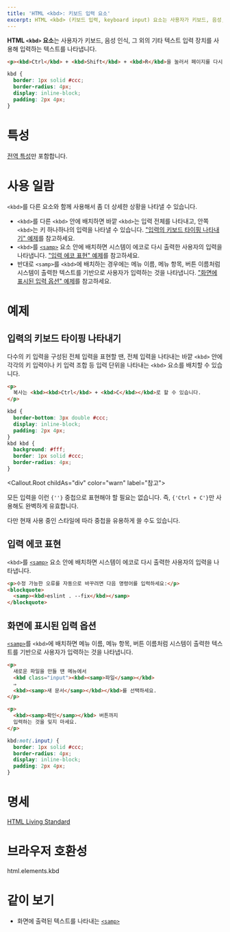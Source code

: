 ```yaml
---
title: 'HTML <kbd>: 키보드 입력 요소'
excerpt: HTML <kbd> (키보드 입력, keyboard input) 요소는 사용자가 키보드, 음성, 기타 다른 텍스트 입력 장치를 사용해 입력하는 텍스트를 나타냅니다.
---
```


**HTML `<kbd>` 요소**는 사용자가 키보드, 음성 인식, 그 외의 기타 텍스트 입력 장치를 사용해 입력하는 텍스트를 나타냅니다.

<Demo height={70} />

```html name=demo
<p><kbd>Ctrl</kbd> + <kbd>Shift</kbd> + <kbd>R</kbd>을 눌러서 페이지를 다시 불러올 수 있습니다.</p>
```

```css name=demo sub
kbd {
  border: 1px solid #ccc;
  border-radius: 4px;
  display: inline-block;
  padding: 2px 4px;
}
```

# 특성

[전역 특성](/docs/Web/HTML/Global_attributes)만 포함합니다.

# 사용 일람

`<kbd>`를 다른 요소와 함께 사용해서 좀 더 상세한 상황을 나타낼 수 있습니다.

- `<kbd>`를 다른 `<kbd>` 안에 배치하면 바깥 `<kbd>`는 입력 전체를 나타내고, 안쪽 `<kbd>`는 키 하나하나의 입력을 나타낼 수 있습니다. ["입력의 키보드 타이핑 나타내기" 예제](#입력의-키보드-타이핑-나타내기)를 참고하세요.
- `<kbd>`를 [`<samp>`](./samp) 요소 안에 배치하면 시스템이 에코로 다시 출력한 사용자의 입력을 나타냅니다. ["입력 에코 표현" 예제](#입력-에코-표현)를 참고하세요.
- 반대로 `<samp>`를 `<kbd>`에 배치하는 경우에는 메뉴 이름, 메뉴 항목, 버튼 이름처럼 시스템이 출력한 텍스트를 기반으로 사용자가 입력하는 것을 나타냅니다. ["화면에 표시된 입력 옵션" 예제](#화면에-표시된-입력-옵션)를 참고하세요.

# 예제

## 입력의 키보드 타이핑 나타내기

다수의 키 입력을 구성된 전체 입력을 표현할 땐, 전체 입력을 나타내는 바깥 `<kbd>` 안에 각각의 키 입력이나 키 입력 조합 등 입력 단위을 나타내는 `<kbd>` 요소를 배치할 수 있습니다.

```html name=keystroke
<p>
  복사는 <kbd><kbd>Ctrl</kbd> + <kbd>C</kbd></kbd>로 할 수 있습니다.
</p>
```

```css name=keystroke
kbd {
  border-bottom: 3px double #ccc;
  display: inline-block;
  padding: 2px 4px;
}
kbd kbd {
  background: #fff;
  border: 1px solid #ccc;
  border-radius: 4px;
}
```

<LiveExample name="keystroke" height={60} />

<Callout.Root childAs="div" color="warn" label="참고">
  <p>
    모든 입력을 이런 <code>{'<kbd>'}</code> 중첩으로 표현해야 할 필요는 없습니다. 즉,
    <code>{'<kbd>Ctrl</kbd> + <kbd>C</kbd>'}</code>만 사용해도 완벽하게 유효합니다.
  </p>
  <p>다만 현재 사용 중인 스타일에 따라 중첩을 유용하게 쓸 수도 있습니다.</p>
</Callout.Root>

## 입력 에코 표현

`<kbd>`를 [`<samp>`](./samp) 요소 안에 배치하면 시스템이 에코로 다시 출력한 사용자의 입력을 나타냅니다.

```html name=echo
<p>수정 가능한 오류를 자동으로 바꾸려면 다음 명령어를 입력하세요:</p>
<blockquote>
  <samp><kbd>eslint . --fix</kbd></samp>
</blockquote>
```

<LiveExample name="echo" height={80} />

## 화면에 표시된 입력 옵션

[`<samp>`](./samp)를 `<kbd>`에 배치하면 메뉴 이름, 메뉴 항목, 버튼 이름처럼 시스템이 출력한 텍스트를 기반으로 사용자가 입력하는 것을 나타냅니다.

```html name=present
<p>
  새로운 파일을 만들 땐 메뉴에서
  <kbd class="input"><kbd><samp>파일</samp></kbd>
  ⇒
  <kbd><samp>새 문서</samp></kbd></kbd>를 선택하세요.
</p>

<p>
  <kbd><samp>확인</samp></kbd> 버튼까지
  입력하는 것을 잊지 마세요.
</p>
```

```css name=present hidden
kbd:not(.input) {
  border: 1px solid #ccc;
  border-radius: 4px;
  display: inline-block;
  padding: 2px 4px;
}
```

<LiveExample name="present" height={100} />

# 명세

[HTML Living Standard](https://html.spec.whatwg.org/multipage/semantics.html#the-kbd-element)

# 브라우저 호환성

<BrowserCompat>html.elements.kbd</BrowserCompat>

# 같이 보기

- 화면에 출력된 텍스트를 나타내는 [`<samp>`](./samp)
